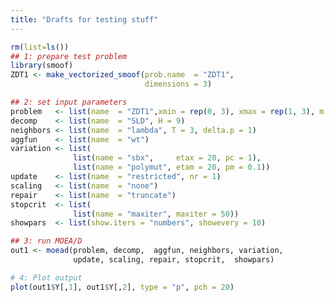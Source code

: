 ```yaml
---
title: "Drafts for testing stuff"
---
```


```r
rm(list=ls())
## 1: prepare test problem
library(smoof)
ZDT1 <- make_vectorized_smoof(prob.name  = "ZDT1", 
                              dimensions = 3)

## 2: set input parameters
problem   <- list(name  = "ZDT1",xmin = rep(0, 3), xmax = rep(1, 3), m = 2)
decomp    <- list(name  = "SLD", H = 9)
neighbors <- list(name  = "lambda", T = 3, delta.p = 1)
aggfun    <- list(name  = "wt")
variation <- list(
              list(name = "sbx",     etax = 20, pc = 1),
              list(name = "polymut", etam = 20, pm = 0.1))
update    <- list(name  = "restricted", nr = 1)
scaling   <- list(name  = "none")
repair    <- list(name  = "truncate")
stopcrit  <- list(
              list(name = "maxiter", maxiter = 50))
showpars  <- list(show.iters = "numbers", showevery = 10)
```



```r
## 3: run MOEA/D
out1 <- moead(problem, decomp,  aggfun, neighbors, variation, 
              update, scaling, repair, stopcrit,  showpars)

# 4: Plot output
plot(out1$Y[,1], out1$Y[,2], type = "p", pch = 20)

```



